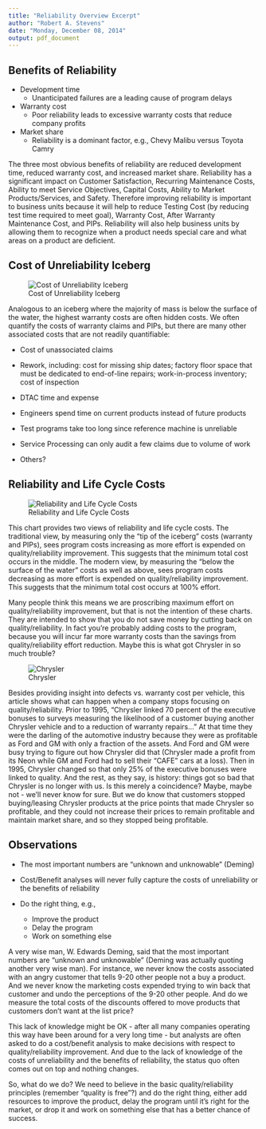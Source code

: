 ---
title: "Reliability Overview Excerpt"
author: "Robert A. Stevens"
date: "Monday, December 08, 2014"
output: pdf_document
---

## Benefits of Reliability

- Development time
    + Unanticipated failures are a leading cause of program delays

- Warranty cost
    + Poor reliability leads to excessive warranty costs that reduce company profits

- Market share
    + Reliability is a dominant factor, e.g., Chevy Malibu versus Toyota Camry

The three most obvious benefits of reliability are reduced development time, reduced warranty cost, and increased market share. Reliability has a significant impact on Customer Satisfaction, Recurring Maintenance Costs, Ability to meet Service Objectives, Capital Costs, Ability to Market Products/Services, and Safety. Therefore improving reliability is important to business units because it will help to reduce Testing Cost (by reducing test time required to meet goal), Warranty Cost, After Warranty Maintenance Cost, and PIPs. Reliability will also help business units by allowing them to recognize when a product needs special care and what areas on a product are deficient.

## Cost of Unreliability Iceberg

![Cost of Unreliability Iceberg](CostOfUnreliabilityIceberg.jpg)

Analogous to an iceberg where the majority of mass is below the surface of the water, the highest warranty costs are often hidden costs. We often quantify the costs of warranty claims and PIPs, but there are many other associated costs that are not readily quantifiable:

- Cost of unassociated claims

- Rework, including:  cost for missing ship dates; factory floor space that must be dedicated to end-of-line repairs; work-in-process inventory; cost of inspection

- DTAC time and expense

- Engineers spend time on current products instead of future products

- Test programs take too long since reference machine is unreliable

- Service Processing can only audit a few claims due to volume of work

- Others?

## Reliability and Life Cycle Costs

![Reliability and Life Cycle Costs](ReliabilityAndLifeCycleCosts.jpg)

This chart provides two views of reliability and life cycle costs.  The traditional view, by measuring only the "tip of the iceberg" costs (warranty and PIPs), sees program costs increasing as more effort is expended on quality/reliability improvement.  This suggests that the minimum total cost occurs in the middle.  The modern view, by measuring the "below the surface of the water" costs as well as above, sees program costs decreasing as more effort is expended on quality/reliability improvement.  This suggests that the minimum total cost occurs at 100% effort.  

Many people think this means we are proscribing maximum effort on quality/reliability improvement, but that is not the intention of these charts.  They are intended to show that you do not save money by cutting back on quality/reliability.  In fact you're probably adding costs to the program, because you will incur far more warranty costs than the savings from quality/reliability effort reduction.  Maybe this is what got Chrysler in so much trouble?

![Chrysler](Chrysler.jpg)

Besides providing insight into defects vs. warranty cost per vehicle, this article shows what can happen when a company stops focusing on quality/reliability.  Prior to 1995, "Chrysler linked 70 percent of the executive bonuses to surveys measuring the likelihood of a customer buying another Chrysler vehicle and to a reduction of warranty repairs..."  At that time they were the darling of the automotive industry because they were as profitable as Ford and GM with only a fraction of the assets.  And Ford and GM were busy trying to figure out how Chrysler did that (Chrysler made a profit from its Neon while GM and Ford had to sell their "CAFE" cars at a loss).  Then in 1995, Chrysler changed so that only 25% of the executive bonuses were linked to quality.  And the rest, as they say, is history:  things got so bad that Chrysler is no longer with us. Is this merely a coincidence?  Maybe, maybe not - we'll never know for sure.  But we do know that customers stopped buying/leasing Chrysler products at the price points that made Chrysler so profitable, and they could not increase their prices to remain profitable and maintain market share, and so they stopped being profitable.

## Observations

- The most important numbers are "unknown and unknowable" (Deming)

- Cost/Benefit analyses will never fully capture the costs of unreliability or the benefits of reliability

- Do the right thing, e.g.,
    + Improve the product
    + Delay the program
    + Work on something else
    
A very wise man, W. Edwards Deming, said that the most important numbers are "unknown and unknowable" (Deming was actually quoting another very wise man).  For instance, we never know the costs associated with an angry customer that tells 9-20 other people not a buy a product.  And we never know the marketing costs expended trying to win back that customer and undo the perceptions of the 9-20 other people.  And do we measure the total costs of the discounts offered to move products that customers don't want at the list price?

This lack of knowledge might be OK - after all many companies operating this way have been around for a very long time - but analysts are often asked to do a cost/benefit analysis to make decisions with respect to quality/reliability improvement.  And due to the lack of knowledge of the costs of unreliability and the benefits of reliability, the status quo often comes out on top and nothing changes.

So, what do we do?  We need to believe in the basic quality/reliability principles (remember "quality is free"?) and do the right thing, either add resources to improve the product, delay the program until it's right for the market, or drop it and work on something else that has a better chance of success.
